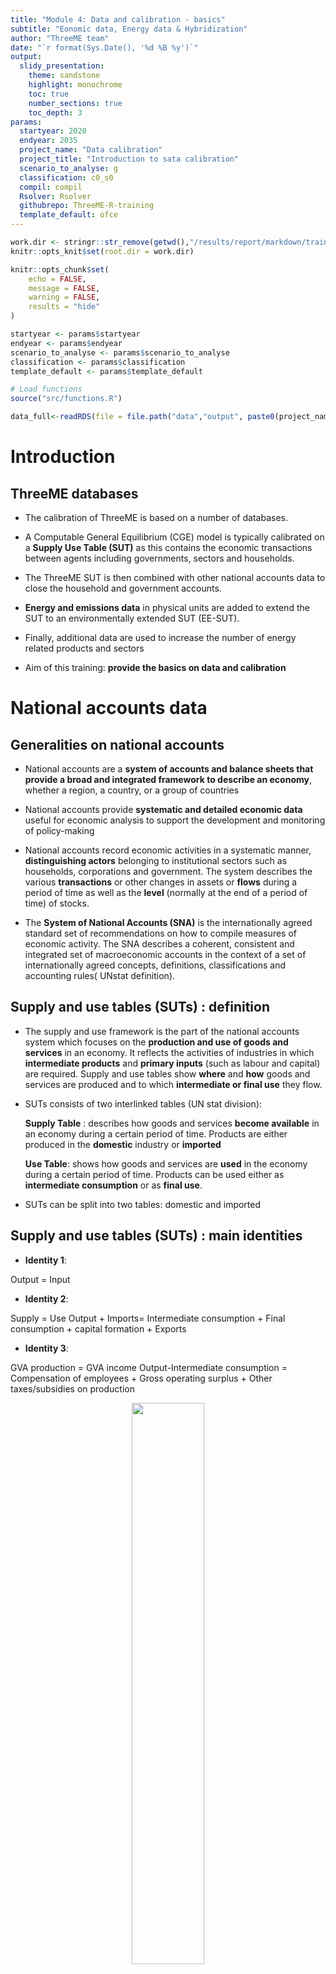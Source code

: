 ```yaml
---
title: "Module 4: Data and calibration - basics"
subtitle: "Eonomic data, Energy data & Hybridization"
author: "ThreeME team"
date: "`r format(Sys.Date(), '%d %B %y')`"
output:
  slidy_presentation: 
    theme: sandstone
    highlight: monochrome
    toc: true
    number_sections: true
    toc_depth: 3
params:
  startyear: 2020
  endyear: 2035
  project_name: "Data calibration"
  project_title: "Introduction to sata calibration"
  scenario_to_analyse: g
  classification: c0_s0
  compil: compil
  Rsolver: Rsolver
  githubrepo: ThreeME-R-training
  template_default: ofce
---
```


```r

work.dir <- stringr::str_remove(getwd(),"/results/report/markdown/training")
knitr::opts_knit$set(root.dir = work.dir)

knitr::opts_chunk$set(
	echo = FALSE,
	message = FALSE,
	warning = FALSE,
	results = "hide"
)
```

```r

startyear <- params$startyear
endyear <- params$endyear
scenario_to_analyse <- params$scenario_to_analyse
classification <- params$classification
template_default <- params$template_default
```


```r

# Load functions
source("src/functions.R")


```


```r

data_full<-readRDS(file = file.path("data","output", paste0(project_name,".rds")))


```


# Introduction

## ThreeME databases

- The calibration of ThreeME is based on a number of databases. 

- A Computable General Equilibrium (CGE) model is typically calibrated on a **Supply Use Table (SUT)** as this contains the economic transactions between agents including governments, sectors and households. 

- The ThreeME SUT is then combined with other national accounts data to close the household and government accounts. 

- **Energy and emissions data** in physical units are added to extend the SUT to an environmentally extended SUT (EE-SUT). 

- Finally, additional data are used to increase the number of energy related products and sectors

- Aim of this training: **provide the basics on data and calibration**
 

# National accounts data 

## Generalities on national accounts

- National accounts are a **system of accounts and balance sheets that provide a broad and integrated framework to describe an economy**, whether a region, a country, or a group of countries 

- National accounts provide **systematic and detailed economic data** useful for economic analysis to support the development and monitoring of policy-making

- National accounts record economic activities in a systematic manner, **distinguishing actors** belonging to institutional sectors such as households, corporations and government. The system describes the various **transactions** or other changes in assets or **flows** during a period of time as well as the **level** (normally at the end of a period of time) of stocks.

- The **System of National Accounts (SNA)** is the internationally agreed standard set of recommendations on how to compile measures of economic activity. The SNA describes a coherent, consistent and integrated set of macroeconomic accounts in the context of a set of internationally agreed concepts, definitions, classifications and accounting rules( UNstat definition).


## Supply and use tables (SUTs) : definition

- The supply and use framework is the part of the national accounts system which focuses on the **production and use of goods and services** in an economy. It reflects the activities of industries in which **intermediate products** and **primary inputs** (such as labour and capital) are required. Supply and use tables show **where** and **how** goods and services are produced and to which **intermediate or final use** they flow.

- SUTs consists of two interlinked tables (UN stat division):

  **Supply Table** : describes how goods and services **become available** in an economy during a certain period of time. Products are either produced in the **domestic** industry or **imported**

  **Use Table**: shows how goods and services are **used** in the economy during a certain period of time. Products can be used either as **intermediate consumption** or as **final use**.

- SUTs can be split into two tables: domestic and imported

## Supply and use tables (SUTs) : main identities

- **Identity 1**: 

Output = Input  

- **Identity 2**:

Supply = Use 
Output + Imports= Intermediate consumption + Final consumption + capital formation + Exports

- **Identity 3**:

GVA production = GVA income 
Output-Intermediate consumption = Compensation of employees + Gross operating surplus + Other taxes/subsidies on production


<center>

![](pictures/main_identities_SUT.png){width=48%}
<center>


## Simplified Supply Use and Input Output tables

- <span style="color: red;"> **SU table says how much a given commodities is supplied by a given sector (Supply)** </span>      
- <span style="color: purple;"> **IO table says how much a given commodities is purchased by a given sector (Demand)** </span>

<center>

![](pictures/Simplified_SU_IO.png){width=60%}
<center>



# ThreeMe databases

## Main characteristics of ThreeMe database

- The ThreeME database is built from a number of databases, mainly from **Eurostat**. 
- These characteristics refer to the **maximum level of detail possible in ThreeME**. 
- The actual level of detail as applied in case studies can be lower as for each simulation in ThreeME, the database is aggregated to meet the needs of the research question at hand.

<center>

![](pictures/ThreeMe_DB_Characteristics.png){width=45%}

<center>



## Main sources

- The calibration of each Computable General Equilibrium (CGE) model starts with the
**SUT** as this contains the economic transactions between agents such as governments, sectors and households. 
- The ThreeME SUT is combined with **non-financial transactions data** to capture the redistribution of incomes between households and government. 
- **Energy Balances** are used to create the full layer of energy supply and use in Mtoe, specified by product and sector. The same energy data in Mtoe is **converted to euro** in order to increase the number of energy products and sectors in the SUT. 
- **GHG emissions** in Mton are also included.
- The number of **transport sectors** is increased  to distinguish rail from road transport. 
- The **investments matrix** is estimated from Eurostat data.

<center>

![](pictures/ThreeMe_DB_Sources.png){width=45%}
<center>


## Supply and use tables

- SUT data complete only for France and the Netherlands, only available in **basic prices** for the EU27. 
- ThreeME assumes **purchaser prices**, thus product taxes and margins layers have to be estimated.
- The only information available on **product taxes** is one row in the use table containing the total product taxes per sector. 
- Need to estimate **total product taxes column per product** in the supply table using the 2011 tax rates per product. 
- From this estimated column plus the available row in the use table, a **RAS procedure** is applied (well-known method for data reconciliation).
- The initial matrix in the RAS is represented by the intermediate and final use matrix in basic prices. The result is an **estimated tax layer by product and sector/final user**.
- The estimation of the margins layer follows a different approach as no historical data is available at EU level. Therefore, data from other countries is used instead.
- The average 2015 **margin rates by product and sector** from twelve EU Member States (selected based on **data availability**) are used to gap fill the EU27 margin layer. 

 
## Physical energy SUT

- The ThreeME physical energy layers are provided in Mton and have **20 energy products** and **97 sectors** (65 NACE sectors plus **28 energy sectors** plus **4 transport sectors**). 
- Physical energy layers are converted to **monetary values** by multiplying them with the **IEA energy prices** that are provided for industry and consumers excluding taxes (supply use) and including taxes (use table).
- The physical energy data comes directly from the energy balances that provide physical energy data by **63 energy products**, following the Standard International Energy Products Classification (SIEC), and **112 energy flows**. 
- Energy balance data are based on the territory principle: they records the energy flows that occurred in a given country regardless the economic residence of the agent (consumer, energy and non-energy sectors).
- The 63 SIEC products are aggregated into 20 energy products. 
- The 112 flows in the energy balances are **mapped to the ThreeME variables** (for example imports). Some flows are linked directly to the ThreeME variable, while others indicating a sector or technology are **bridged to one of the 97 NACE sectors**. 

## Correspondance between ThreeME variables and energy balance flows


<center>
![](pictures/Correspondance_ThreeMe_var_energy_balance.png){width=55%}
<center>

## Sectors and products desaggregation in ThreeMe

- The **electricity sector** is further disaggregated to create **12 renewable and non-renewable electricity sectors**. The disaggregation shares come from the output of electricity by type of energy source.

- Distinction between **transport diesel** and **heating gas oil**: the product ’gas/diesel oil’ in the energy balance is split into ’transport diesel’ and ’heating and other gas oil’ based on commodity balances data (these are similar to energy balances but focus on the supply and use of a product rather than transformation efficiencies).

- Correction for nuclear heat which is set to zero.

- The **sector ’H49 - Land transport and transport via pipelines’** from the SUT data is disaggregated into the following five sectors (using Eurostat Structural Business Statistics):      
  H491: Passenger rail transport, interurban         
  H492: Freight rail transport              
  H493: Other passenger land transport             
  H494: Freight transport by road and removal services              
  H495: Transport via pipeline             
 
## Investment matrix

- In the SUTs, the investments or Gross Fixed Capital Formation (GFCF) are provided **by product** in one column from the use table. But ThreeME requires the investments also **by sector**. 
- Need to create an **investments matrix by product and sector**.

- Eurostat supplies GFCF flows by NACE sector and by asset. This data is assumed to represent the investment matrix. 

- Assets first have to be bridged to CPA2008 products to **match the SUT classification** and the total sum of this matrix should equal the total sum of investments in the use table. A RAS procedure is applied.

- RAS procedure applied only for **France** and **Netherlands** as GFCF data for the EU is missing. 

- For the EU27, the **intermediate use matrix** is used instead of the GCFC matrix: investment matrix per product and sector is calculated by applying proportionate shares of the intermediate consumption on the investments per product

## Emissions

- In ThreeME the emissions extensions are not only provided at **sectoral level**, **type of fuel** and **source sector**.
- Use of two databases from Eurostat:
  **air emissions accounts** : Leading database for ThreeME, fully consistent with the System of National Accounts (SNA) and thus the SUTs.            
  **air emissions inventories**:Follow international conventions such as the UNFCCC, used also in ThreeME because of detailed information on the sources sectors that are aggregated in 3 sources (combustion, production and material related emissions).          
- The distinction of the **emissions by type of fuel** is made using the information from the physical energy use table in Mtoe that is converted from Mtoe to Joules using IEA (2005) heat values and from Joules to emissions in tonnes using IPCC (2006) emission factors. 

## Redistribution of income

- Household and government accounts are added to create the **fourth quadrant of the Social Accounting Matrix**, including property income, social benefits, employer social contributions and transfers. 
- Data is used from the Eurostat **non-financial transactions**.

# Next steps